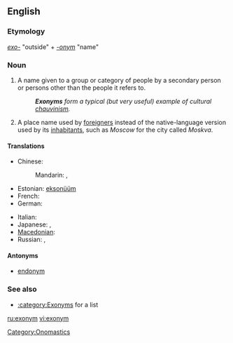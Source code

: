 ==English==

===Etymology===
''[[exo-]]'' "outside" + ''[[-onym]]'' "name"

===Noun===
{{wikipedia}}
{{en-noun}}

# A name given to a group or category of people by a secondary person or persons other than the people it refers to.
#: '''''Exonyms''' form a typical (but very useful) example of cultural [[chauvinism]].''
# A place name used by [[foreigner]]s instead of the native-language version used by its [[inhabitants]], such as ''Moscow'' for the city called ''Moskva''.

====Translations====
{{trans-top|a name given to a group or category of people by a secondary person or persons other than the people it refers to}}
* Chinese:
*: Mandarin: {{t|cmn|外來地名|sc=Hani|xs=Mandarin}},  {{t|cmn|外来地名|tr=wàilái dìmíng|sc=Hani|xs=Mandarin}}
* Estonian: [[eksonüüm]]
* French: {{t|fr|exonyme|m}}
* German: {{t|de|Exonym|n}}
{{trans-mid}}
* Italian: {{t|it|esonimo|m}}
* Japanese: {{t|ja|外名|tr=がいめい, gaimei|sc=Jpan}},  {{t|ja|エクソニム|tr=ekusonimu|sc=Jpan}}
* [[Macedonian]]: {{t|mk|егзоним|m|tr=egzoním|sc=Cyrl|xs=Macedonian}}
* Russian: {{t|ru|экзоним|m|tr=ekzónim|sc=Cyrl}},  {{t|ru|иноназвание|n|tr=inonazvánije|sc=Cyrl}}
{{trans-bottom}}

====Antonyms====
* [[endonym]]

===See also===
* [[:category:Exonyms]] for a list

[[Category:Onomastics]]

[[ru:exonym]]
[[vi:exonym]]